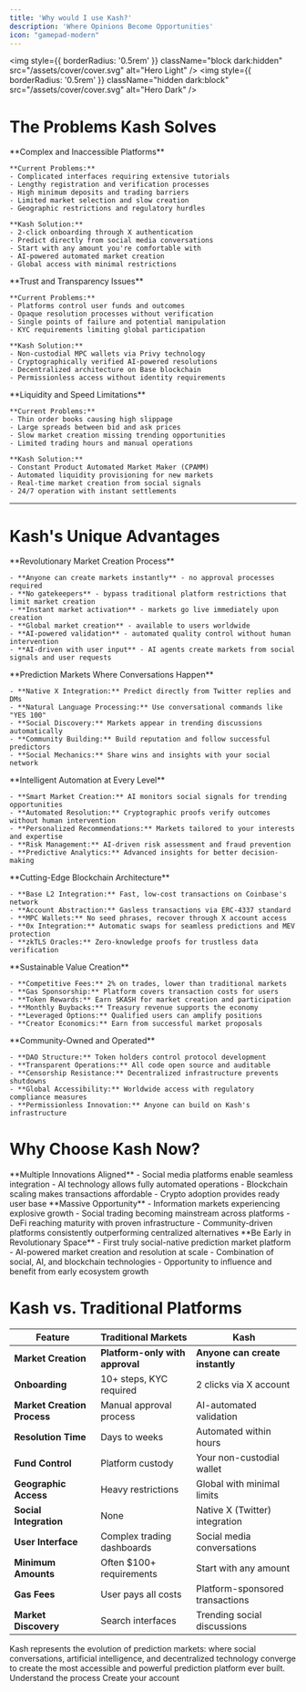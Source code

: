 ```yaml
---
title: 'Why would I use Kash?'
description: 'Where Opinions Become Opportunities'
icon: "gamepad-modern"
---
```


<img
  style={{ borderRadius: '0.5rem' }}
  className="block dark:hidden"
  src="/assets/cover/cover.svg"
  alt="Hero Light"
/>
<img
  style={{ borderRadius: '0.5rem' }}
  className="hidden dark:block"
  src="/assets/cover/cover.svg"
  alt="Hero Dark"
/>

# The Problems Kash Solves

<Tabs>
  <Tab title="Traditional Prediction Markets">
    **Complex and Inaccessible Platforms**
    
    **Current Problems:**
    - Complicated interfaces requiring extensive tutorials
    - Lengthy registration and verification processes
    - High minimum deposits and trading barriers
    - Limited market selection and slow creation
    - Geographic restrictions and regulatory hurdles
    
    **Kash Solution:**
    - 2-click onboarding through X authentication
    - Predict directly from social media conversations
    - Start with any amount you're comfortable with
    - AI-powered automated market creation
    - Global access with minimal restrictions
  </Tab>
  
  <Tab title="Centralized Control">
    **Trust and Transparency Issues**
    
    **Current Problems:**
    - Platforms control user funds and outcomes
    - Opaque resolution processes without verification
    - Single points of failure and potential manipulation
    - KYC requirements limiting global participation
    
    **Kash Solution:**
    - Non-custodial MPC wallets via Privy technology
    - Cryptographically verified AI-powered resolutions
    - Decentralized architecture on Base blockchain
    - Permissionless access without identity requirements
  </Tab>
  
  <Tab title="Poor Market Efficiency">
    **Liquidity and Speed Limitations**
    
    **Current Problems:**
    - Thin order books causing high slippage
    - Large spreads between bid and ask prices
    - Slow market creation missing trending opportunities
    - Limited trading hours and manual operations
    
    **Kash Solution:**
    - Constant Product Automated Market Maker (CPAMM)
    - Automated liquidity provisioning for new markets
    - Real-time market creation from social signals
    - 24/7 operation with instant settlements
  </Tab>
</Tabs>

---

# Kash's Unique Advantages

<AccordionGroup>
  <Accordion title="Permissionless Market Creation">
    **Revolutionary Market Creation Process**
    
    - **Anyone can create markets instantly** - no approval processes required
    - **No gatekeepers** - bypass traditional platform restrictions that limit market creation
    - **Instant market activation** - markets go live immediately upon creation
    - **Global market creation** - available to users worldwide
    - **AI-powered validation** - automated quality control without human intervention
    - **AI-driven with user input** - AI agents create markets from social signals and user requests
  </Accordion>
  
  <Accordion title="Social Media Integration">
    **Prediction Markets Where Conversations Happen**
    
    - **Native X Integration:** Predict directly from Twitter replies and DMs
    - **Natural Language Processing:** Use conversational commands like "YES 100"
    - **Social Discovery:** Markets appear in trending discussions automatically
    - **Community Building:** Build reputation and follow successful predictors
    - **Social Mechanics:** Share wins and insights with your social network
  </Accordion>
  
  <Accordion title="AI-Powered Operations">
    **Intelligent Automation at Every Level**
    
    - **Smart Market Creation:** AI monitors social signals for trending opportunities
    - **Automated Resolution:** Cryptographic proofs verify outcomes without human intervention
    - **Personalized Recommendations:** Markets tailored to your interests and expertise
    - **Risk Management:** AI-driven risk assessment and fraud prevention
    - **Predictive Analytics:** Advanced insights for better decision-making
  </Accordion>
  
  <Accordion title="Technical Innovation">
    **Cutting-Edge Blockchain Architecture**
    
    - **Base L2 Integration:** Fast, low-cost transactions on Coinbase's network
    - **Account Abstraction:** Gasless transactions via ERC-4337 standard
    - **MPC Wallets:** No seed phrases, recover through X account access
    - **0x Integration:** Automatic swaps for seamless predictions and MEV protection
    - **zkTLS Oracles:** Zero-knowledge proofs for trustless data verification
  </Accordion>
  
  <Accordion title="Economic Benefits">
    **Sustainable Value Creation**
    
    - **Competitive Fees:** 2% on trades, lower than traditional markets
    - **Gas Sponsorship:** Platform covers transaction costs for users
    - **Token Rewards:** Earn $KASH for market creation and participation
    - **Monthly Buybacks:** Treasury revenue supports the economy
    - **Leveraged Options:** Qualified users can amplify positions
    - **Creator Economics:** Earn from successful market proposals
  </Accordion>
  
  <Accordion title="Decentralized Governance">
    **Community-Owned and Operated**
    
    - **DAO Structure:** Token holders control protocol development
    - **Transparent Operations:** All code open source and auditable
    - **Censorship Resistance:** Decentralized infrastructure prevents shutdowns
    - **Global Accessibility:** Worldwide access with regulatory compliance measures
    - **Permissionless Innovation:** Anyone can build on Kash's infrastructure
  </Accordion>
</AccordionGroup>

# Why Choose Kash Now?

<Steps>
  <Step title="Perfect Technology Convergence">
    **Multiple Innovations Aligned**
    - Social media platforms enable seamless integration
    - AI technology allows fully automated operations
    - Blockchain scaling makes transactions affordable
    - Crypto adoption provides ready user base
  </Step>
  
  <Step title="Growing Market Demand">
    **Massive Opportunity**
    - Information markets experiencing explosive growth
    - Social trading becoming mainstream across platforms
    - DeFi reaching maturity with proven infrastructure
    - Community-driven platforms consistently outperforming centralized alternatives
  </Step>
  
  <Step title="First-Mover Advantage">
    **Be Early in Revolutionary Space**
    - First truly social-native prediction market platform
    - AI-powered market creation and resolution at scale
    - Combination of social, AI, and blockchain technologies
    - Opportunity to influence and benefit from early ecosystem growth
  </Step>
</Steps>

# Kash vs. Traditional Platforms

| Feature | Traditional Markets | Kash |
|---------|-------------------|------|
| **Market Creation** | **Platform-only with approval** | **Anyone can create instantly** |
| **Onboarding** | 10+ steps, KYC required | 2 clicks via X account |
| **Market Creation Process** | Manual approval process | AI-automated validation |
| **Resolution Time** | Days to weeks | Automated within hours |
| **Fund Control** | Platform custody | Your non-custodial wallet |
| **Geographic Access** | Heavy restrictions | Global with minimal limits |
| **Social Integration** | None | Native X (Twitter) integration |
| **User Interface** | Complex trading dashboards | Social media conversations |
| **Minimum Amounts** | Often $100+ requirements | Start with any amount |
| **Gas Fees** | User pays all costs | Platform-sponsored transactions |
| **Market Discovery** | Search interfaces | Trending social discussions |

<Tip>
Kash represents the evolution of prediction markets: where social conversations, artificial intelligence, and decentralized technology converge to create the most accessible and powerful prediction platform ever built.
</Tip>

<CardGroup cols={2}>
  <Card
    title="How It Works"
    icon="compass"
    href="/pages/getting-started/quick-start/how-kash"
  >
    Understand the process
  </Card>
  <Card
    title="Get Started"
    icon="user-plus"
    href="/pages/getting-started/guides/creating-an-account"
  >
    Create your account
  </Card>
</CardGroup>